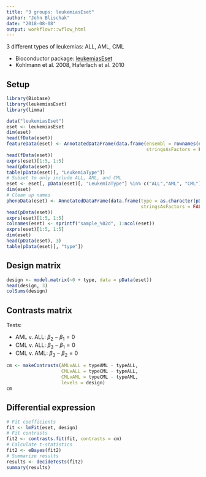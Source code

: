 ```yaml
---
title: "3 groups: leukemiasEset"
author: "John Blischak"
date: "2018-08-08"
output: workflowr::wflow_html
---
```


3 different types of leukemias: ALL, AML, CML

* Bioconductor package: [leukemiasEset][]
* Kohlmann et al. 2008, Haferlach et al. 2010

[leukemiasEset]: https://www.bioconductor.org/packages/release/data/experiment/html/leukemiasEset.html

## Setup

```r
library(Biobase)
library(leukemiasEset)
library(limma)
```

```r
data("leukemiasEset")
eset <- leukemiasEset
dim(eset)
head(fData(eset))
featureData(eset) <- AnnotatedDataFrame(data.frame(ensembl = rownames(exprs(eset)),
                                                   stringsAsFactors = FALSE))
head(fData(eset))
exprs(eset)[1:5, 1:5]
head(pData(eset))
table(pData(eset)[, "LeukemiaType"])
# Subset to only include ALL, AML, and CML
eset <- eset[, pData(eset)[, "LeukemiaType"] %in% c("ALL","AML", "CML")]
dim(eset)
# Clean up names
phenoData(eset) <- AnnotatedDataFrame(data.frame(type = as.character(pData(eset)[, "LeukemiaType"]),
                                                 stringsAsFactors = FALSE))
head(pData(eset))
exprs(eset)[1:5, 1:5]
colnames(eset) <- sprintf("sample_%02d", 1:ncol(eset))
exprs(eset)[1:5, 1:5]
dim(eset)
head(pData(eset), 3)
table(pData(eset)[, "type"])
```

## Design matrix

```r
design <- model.matrix(~0 + type, data = pData(eset))
head(design, 3)
colSums(design)
```

## Contrasts matrix

Tests:

* AML v. ALL: $\beta_2 - \beta_1 = 0$
* CML v. ALL: $\beta_3 - \beta_1 = 0$
* CML v. AML: $\beta_3 - \beta_2 = 0$

```r
cm <- makeContrasts(AMLvALL = typeAML - typeALL,
                    CMLvALL = typeCML - typeALL,
                    CMLvAML = typeCML - typeAML,
                    levels = design)
cm
```

## Differential expression

```r
# Fit coefficients
fit <- lmFit(eset, design)
# Fit contrasts
fit2 <- contrasts.fit(fit, contrasts = cm)
# Calculate t-statistics
fit2 <- eBayes(fit2)
# Summarize results
results <- decideTests(fit2)
summary(results)
```
